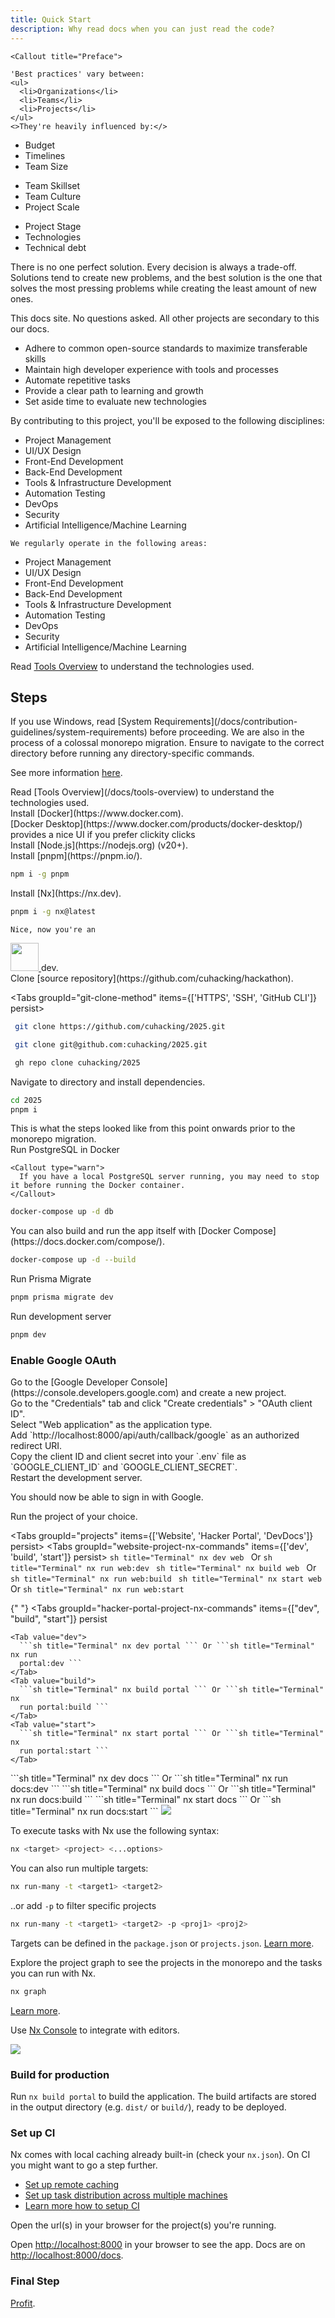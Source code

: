 ```yaml
---
title: Quick Start
description: Why read docs when you can just read the code?
---
```



    <Callout title="Preface">

    'Best practices' vary between:
    <ul>
      <li>Organizations</li>
      <li>Teams</li>
      <li>Projects</li>
    </ul>
    <>They're heavily influenced by:</>

<section className="flex flex-row gap-4">
  <ul>
    <li>Budget</li>
    <li>Timelines</li>
    <li>Team Size</li>
  </ul>
  <ul>
    <li>Team Skillset</li>
    <li>Team Culture</li>
    <li>Project Scale</li>
  </ul>
  <ul>
    <li>Project Stage</li>
    <li>Technologies</li>
    <li>Technical debt</li>
  </ul>
</section>

There is no one perfect solution. Every decision is always a trade-off. Solutions tend to create new problems, and the best solution is the one that solves the most pressing problems while creating the least amount of new ones.

<Accordions>
  <Accordion title="What is the most important and highest priority project?">
    This docs site. No questions asked. All other projects are secondary to this
    our docs.
  </Accordion>
</Accordions>

<Accordions>
  <Accordion title="What do you strive for?">

- Adhere to common open-source standards to maximize transferable skills
- Maintain high developer experience with tools and processes
- Automate repetitive tasks
- Provide a clear path to learning and growth
- Set aside time to evaluate new technologies

By contributing to this project, you'll be exposed to the following disciplines:

- Project Management
- UI/UX Design
- Front-End Development
- Back-End Development
- Tools & Infrastructure Development
- Automation Testing
- DevOps
- Security
- Artificial Intelligence/Machine Learning
  </Accordion>
</Accordions>

<Accordions>
  <Accordion title="What can I learn by contributing to this project?">

    We regularly operate in the following areas:

- Project Management
- UI/UX Design
- Front-End Development
- Back-End Development
- Tools & Infrastructure Development
- Automation Testing
- DevOps
- Security
- Artificial Intelligence/Machine Learning

Read [Tools Overview](/docs/tools-overview) to understand the technologies used.

</Accordion>
</Accordions>

</Callout>

## Steps

<Callout type="warn" title="Woah there 10xer, just a moment!">
  If you use Windows, read [System
  Requirements](/docs/contribution-guidelines/system-requirements) before
  proceeding.
</Callout>

<Callout type="warn" title="Woah there 10xer, just another moment!">
  We are also in the process of a colossal monorepo migration. Ensure to
  navigate to the correct directory before running any directory-specific commands.

See more information [here](https://github.com/cuhacking/hackathon/issues/40).

</Callout>

<div className="steps">
  <div className="step">
    Read [Tools Overview](/docs/tools-overview) to understand the technologies used.
  </div>

  <div className="step">
    Install [Docker](https://www.docker.com).
  </div>
  [Docker Desktop](https://www.docker.com/products/docker-desktop/) provides a
  nice UI if you prefer clickity clicks
  <div className="step">
    Install [Node.js](https://nodejs.org) (v20+).
  </div>
  <div className="step">
    Install [pnpm](https://pnpm.io/).

```sh title="Terminal"
npm i -g pnpm
```

</div>

  <div className="step">
    Install [Nx](https://nx.dev).

```sh title="Terminal"
pnpm i -g nx@latest
```

    Nice, now you're an

<a alt="Nx logo" href="https://nx.dev" target="_blank" rel="noreferrer">
  <img
    src="https://raw.githubusercontent.com/nrwl/nx/master/images/nx-logo.png"
    width="45"
  />
</a>
dev.

</div>
<div className="step">
Clone [source repository](https://github.com/cuhacking/hackathon).

<Tabs groupId="git-clone-method" items={['HTTPS', 'SSH', 'GitHub CLI']} persist>
  <Tab value="HTTPS">

```sh title="Terminal"
 git clone https://github.com/cuhacking/2025.git
```

</Tab>
<Tab value="SSH">

```sh title="Terminal"
 git clone git@github.com:cuhacking/2025.git
```

</Tab>
<Tab value="GitHub CLI">

```sh title="Terminal"
 gh repo clone cuhacking/2025
```

</Tab>
</Tabs>

  </div>
  <div className="step">
    Navigate to directory and install dependencies.

```sh title="terminal"
cd 2025
pnpm i
```

  </div>

<Accordions>
  <Accordion title="Legacy steps (will be removed soon)">
This is what the steps looked like from this point onwards prior to the monorepo migration.

<div className="steps">
<div className="step">
Run PostgreSQL in Docker

    <Callout type="warn">
      If you have a local PostgreSQL server running, you may need to stop it before running the Docker container.
    </Callout>

```sh title="Terminal"
docker-compose up -d db
```

<Callout >
You can also build and run the app itself with [Docker Compose](https://docs.docker.com/compose/).

```sh title="Terminal"
docker-compose up -d --build
```

</Callout>
</div>

<div className="step">
Run Prisma Migrate

```sh title="Terminal"
pnpm prisma migrate dev
```

</div>

<div className="step">
Run development server

```sh title="Terminal"
pnpm dev
```

</div>

### Enable Google OAuth

<div className="steps">
  <div className="step">
    Go to the [Google Developer Console](https://console.developers.google.com)
    and create a new project.
  </div>
  <div className="step">
    Go to the "Credentials" tab and click "Create credentials" > "OAuth client
    ID".
  </div>
  <div className="step">Select "Web application" as the application type.</div>
  <div className="step">
    Add `http://localhost:8000/api/auth/callback/google` as an authorized
    redirect URI.
  </div>
  <div className="step">
    Copy the client ID and client secret into your `.env` file as
    `GOOGLE_CLIENT_ID` and `GOOGLE_CLIENT_SECRET`.
  </div>
  <div className="step">Restart the development server.</div>
</div>

You should now be able to sign in with Google.

</div>

</Accordion>
</Accordions>

  <div className="step">
  Run the project of your choice.

<Tabs groupId="projects" items={['Website', 'Hacker Portal', 'DevDocs']} persist>
  <Tab value="Website">
    <Tabs groupId="website-project-nx-commands" items={['dev', 'build', 'start']} persist>
      <Tab value="dev">
        ```sh title="Terminal"
        nx dev web
        ```
        Or
        ```sh title="Terminal"
        nx run web:dev
        ```
      </Tab>
      <Tab value="build">
        ```sh title="Terminal"
        nx build web
        ```
        Or
        ```sh title="Terminal"
        nx run web:build
        ```
      </Tab>
      <Tab value="start">
        ```sh title="Terminal"
        nx start web
        ```
        Or
        ```sh title="Terminal"
        nx run web:start
        ```
      </Tab>
    </Tabs>
  </Tab>

{" "}
<Tab value="Hacker Portal">
  <Tabs
    groupId="hacker-portal-project-nx-commands"
    items={["dev", "build", "start"]}
    persist
  >
    <Tab value="dev">
      ```sh title="Terminal" nx dev portal ``` Or ```sh title="Terminal" nx run
      portal:dev ```
    </Tab>
    <Tab value="build">
      ```sh title="Terminal" nx build portal ``` Or ```sh title="Terminal" nx
      run portal:build ```
    </Tab>
    <Tab value="start">
      ```sh title="Terminal" nx start portal ``` Or ```sh title="Terminal" nx
      run portal:start ```
    </Tab>
  </Tabs>
</Tab>

  <Tab value="DevDocs">
    <Tabs groupId="devdocs-project-nx-commands" items={['dev', 'build', 'start']} persist>
      <Tab value="dev">
        ```sh title="Terminal"
        nx dev docs
        ```
        Or
        ```sh title="Terminal"
        nx run docs:dev
        ```
      </Tab>
      <Tab value="build">
        ```sh title="Terminal"
        nx build docs
        ```
        Or
        ```sh title="Terminal"
        nx run docs:build
        ```
      </Tab>
      <Tab value="start">
        ```sh title="Terminal"
        nx start docs
        ```
        Or
        ```sh title="Terminal"
        nx run docs:start
        ```
      </Tab>
    </Tabs>
  </Tab>
</Tabs>

<Accordions>
  <Accordion title="What's the general syntax of Nx commands?">
  <img src="https://nx.dev/documentation/shared/images/run-target-syntax.svg" />

To execute tasks with Nx use the following syntax:

```sh title="Terminal"
nx <target> <project> <...options>
```

You can also run multiple targets:

```sh title="Terminal"
nx run-many -t <target1> <target2>
```

..or add `-p` to filter specific projects

```sh title="Terminal"
nx run-many -t <target1> <target2> -p <proj1> <proj2>
```

Targets can be defined in the `package.json` or `projects.json`. [Learn more](https://nx.dev/features/run-tasks).

Explore the project graph to see the projects in the monorepo and the tasks you can run with Nx.

```sh title="Terminal"
nx graph
```

[Learn more](https://nx.dev/core-features/explore-graph).

Use [Nx Console](https://nx.dev/nx-console) to integrate with editors.

<img src="https://nx.dev/documentation/shared/images/nx-console/nx-console-screenshot.webp" />

### Build for production

Run `nx build portal` to build the application. The build artifacts are stored in the output directory (e.g. `dist/` or `build/`), ready to be deployed.

### Set up CI

Nx comes with local caching already built-in (check your `nx.json`). On CI you might want to go a step further.

- [Set up remote caching](https://nx.dev/features/share-your-cache)
- [Set up task distribution across multiple machines](https://nx.dev/nx-cloud/features/distribute-task-execution)
- [Learn more how to setup CI](https://nx.dev/recipes/ci)

</Accordion>
</Accordions>

  </div>
  <div className="step">
Open the url(s) in your browser for the project(s) you're running.

Open [http://localhost:8000](http://localhost:8000) in your browser to see the app.
Docs are on [http://localhost:8000/docs](http://localhost:8000/docs).

  </div>
</div>

### Final Step

[Profit](https://www.youtube.com/watch?v=dQw4w9WgXcQ).
